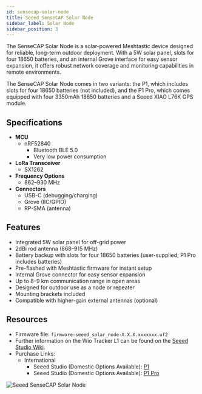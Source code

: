 ```yaml
---
id: sensecap-solar-node
title: Seeed SenseCAP Solar Node
sidebar_label: Solar Node
sidebar_position: 3
---
```


The SenseCAP Solar Node is a solar-powered Meshtastic device designed for reliable, long-term outdoor deployment. With a 5W solar panel, slots for four 18650 batteries, and an internal Grove interface for easy sensor expansion, it offers robust network coverage and monitoring capabilities in remote environments.

The SenseCAP Solar Node comes in two variants: the P1, which includes slots for four 18650 batteries (not included), and the P1 Pro, which comes equipped with four 3350mAh 18650 batteries and a Seeed XIAO L76K GPS module.

## Specifications

- **MCU**
  - nRF52840
    - Bluetooth BLE 5.0
    - Very low power consumption
- **LoRa Transceiver**
  - SX1262
- **Frequency Options**
  - 862–930 MHz
- **Connectors**
  - USB-C (debugging/charging)
  - Grove (IIC/GPIO)
  - RP-SMA (antenna)

## Features

- Integrated 5W solar panel for off-grid power
- 2dBi rod antenna (868–915 MHz)
- Battery backup with slots for four 18650 batteries (user-supplied; P1 Pro includes batteries)
- Pre-flashed with Meshtastic firmware for instant setup
- Internal Grove connector for easy sensor expansion
- Up to 8–9 km communication range in open areas
- Designed for outdoor use as a node or repeater
- Mounting brackets included
- Compatible with higher-gain external antennas (optional)

## Resources

- Firmware file: `firmware-seeed_solar_node-X.X.X.xxxxxxx.uf2`
- Further information on the Wio Tracker L1 can be found on the [Seeed Studio Wiki](https://wiki.seeedstudio.com/get_started_with_meshtastic_wio_tracker_l1/).
- Purchase Links:
  - International
    - Seeed Studio (Domestic Options Available): [P1](https://www.seeedstudio.com/SenseCAP-Solar-Node-P1-for-Meshtastic-LoRa-p-6425.html)
    - Seeed Studio (Domestic Options Available): [P1 Pro](https://www.seeedstudio.com/SenseCAP-Solar-Node-P1-Pro-for-Meshtastic-LoRa-p-6412.html)

![Seeed SenseCAP Solar Node](/img/hardware/seeed/sensecap_solar_node.webp)
